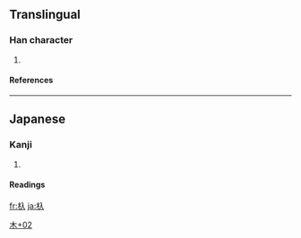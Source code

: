 ==Translingual==
===Han character===
{{Han char|rn=75|rad=木|as=02|sn=6|four=|canj=木人 (DO), X木人 (XDO)}}
# {{defn|Han|sort=木02}}
====References====
{{Han ref|kx=0510.181|dj=0894.020|hdz=21155.031|uh=6741|ud=26433}}

----
==Japanese==
===Kanji===
{{ja-kanji|grade=|rs=木02}}
# {{defn|Japanese}} 
====Readings====
{{ja-readings|on=|kun=[[えぶり]] (eburi), [[いり]] (iri)}}




[[Category:Japanese-only CJKV Characters|木+02]]

[[fr:杁]]
[[ja:杁]]